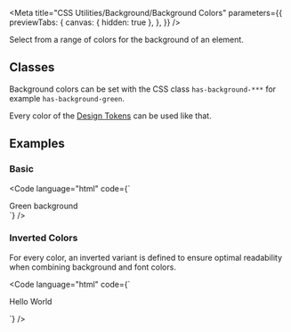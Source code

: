 
<Meta
  title="CSS Utilities/Background/Background Colors"
  parameters={{
    previewTabs: {
      canvas: { hidden: true },
    },
  }}
/>

<Banner label="Background Colors" section="CSS Utilities" color="green" />

<Lead>Select from a range of colors for the background of an element.</Lead>

## Classes

Background colors can be set with the CSS class `has-background-***` for example `has-background-green`.

Every color of the [Design Tokens]() can be used like that.

<CssBackgroundColors />

## Examples

### Basic

<Code language="html" code={`
<div class="has-background-green p-normal">Green background</div>
`} />

### Inverted Colors

For every color, an inverted variant is defined to ensure optimal readability when combining background and font colors.

<Code language="html" code={`
<div class="has-background-primary p-normal">
  <p class="has-text-primary-inverted">Hello World</p>
</div>
`} />




